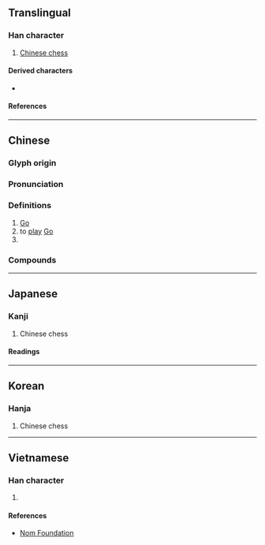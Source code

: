 {{character info}}
==Translingual==

===Han character===
{{Han char|rn=55|rad=廾|as=06|sn=9|four=00443|canj=YCT|ids=⿱亦廾}}

# [[Chinese chess]]

====Derived characters====
* {{l|mul|[[㴒]]}}

====References====
{{Han ref|kx=0354.110|dkj=09611|dj=0669.150|hdz=10517.020|uh=5F08}}

----

==Chinese==
{{zh-forms}}

===Glyph origin===
{{Han etym}}

===Pronunciation===
{{zh-pron
|m=yì
|c=jik6
|h=pfs=yi̍t
|md=
|mn=qz:ia̍k/tw,xm,zz:e̍k
|w=
|mc=y
|oc=y
|cat=n,v
}}

===Definitions===
{{zh-hanzi}}

# [[Go]] {{gl|Classical Chinese term for the board game Go, commonly known in Modern Chinese as {{zh-l|圍棋}}}}
# to [[play]] [[Go]]
# {{zh-alt-form|奕}}

===Compounds===
{{zh-der|弈楸|弈棋|對弈|長安如弈|博弈|博弈論|零和博弈}}

----

==Japanese==

===Kanji===
{{ja-kanji|grade=|rs=廾06}}

# Chinese chess

====Readings====
{{ja-readings
|on=えき, やく
}}

----

==Korean==

===Hanja===
{{ko-hanja|혁}}

# Chinese chess

----

==Vietnamese==

===Han character===
{{vi-readings|rs=廾06|reading=dịch}}

# {{rfdef|vi|sort=廾06}}

====References====
* [http://nomfoundation.org/common/nom_details.php?codepoint=5f08 Nom Foundation]